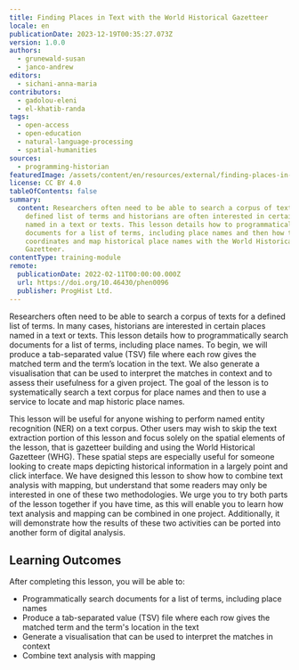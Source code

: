 ```yaml
---
title: Finding Places in Text with the World Historical Gazetteer
locale: en
publicationDate: 2023-12-19T00:35:27.073Z
version: 1.0.0
authors:
  - grunewald-susan
  - janco-andrew
editors:
  - sichani-anna-maria
contributors:
  - gadolou-eleni
  - el-khatib-randa
tags:
  - open-access
  - open-education
  - natural-language-processing
  - spatial-humanities
sources:
  - programming-historian
featuredImage: /assets/content/en/resources/external/finding-places-in-text-with-the-world-historical-gazetteer/image.jpg
license: CC BY 4.0
tableOfContents: false
summary:
  content: Researchers often need to be able to search a corpus of texts for a
    defined list of terms and historians are often interested in certain places
    named in a text or texts. This lesson details how to programmatically search
    documents for a list of terms, including place names and then how to obtain
    coordinates and map historical place names with the World Historical
    Gazetteer.
contentType: training-module
remote:
  publicationDate: 2022-02-11T00:00:00.000Z
  url: https://doi.org/10.46430/phen0096
  publisher: ProgHist Ltd.
---
```

Researchers often need to be able to search a corpus of texts for a defined list of terms. In many cases, historians are interested in certain places named in a text or texts. This lesson details how to programmatically search documents for a list of terms, including place names. To begin, we will produce a tab-separated value (TSV) file where each row gives the matched term and the term’s location in the text. We also generate a visualisation that can be used to interpret the matches in context and to assess their usefulness for a given project. The goal of the lesson is to systematically search a text corpus for place names and then to use a service to locate and map historic place names.

This lesson will be useful for anyone wishing to perform named entity recognition (NER) on a text corpus. Other users may wish to skip the text extraction portion of this lesson and focus solely on the spatial elements of the lesson, that is gazetteer building and using the World Historical Gazetteer (WHG). These spatial steps are especially useful for someone looking to create maps depicting historical information in a largely point and click interface. We have designed this lesson to show how to combine text analysis with mapping, but understand that some readers may only be interested in one of these two methodologies. We urge you to try both parts of the lesson together if you have time, as this will enable you to learn how text analysis and mapping can be combined in one project. Additionally, it will demonstrate how the results of these two activities can be ported into another form of digital analysis.

## Learning Outcomes

After completing this lesson, you will be able to:

* Programmatically search documents for a list of terms, including place names
* Produce a tab-separated value (TSV) file where each row gives the matched term and the term's location in the text
* Generate a visualisation that can be used to interpret the matches in context
* Combine text analysis with mapping

<ExternalResource title="Interested in learning more?" subtitle="Check out this lesson on Programming Historian's website" url="https://doi.org/10.46430/phen0096" />

